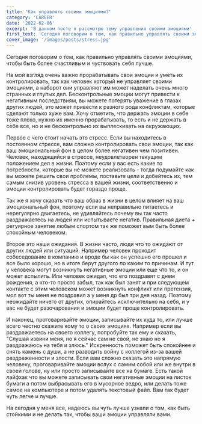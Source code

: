 ```yaml
---
title: 'Как управлять своими эмоциями?'
category: 'CAREER'
date: '2022-02-06'
excerpt: 'В данном посте я рассмотрю тему управления своими эмоциями'
first_text: 'Сегодня поговорим о том, как правильно управлять своими эмоциями, чтобы быть более счастливым и чуствовать себя лучше.'
cover_image: '/images/posts/stress.jpg'
---
```


Сегодня поговорим о том, как правильно управлять своими эмоциями, чтобы быть более счастливым и чуствовать себя лучше.

На мой взгляд очень важно прорабатывать свои эмоции и уметь их контролировать, так как человек который не управляет своими эмоциями, а наборот они управляют им может наделать очень много странных и глупых дел. Бесконтрольные эмоции могут привести к негативным последствиям, вы можете потерять уважение в глазах других людей, это может привести к разного рода конфликтам, которые сделают только хуже вам. Хочу отметить, что держать эмоции в себе тоже плохо, нужно их именно прорабатывать, то есть и не держать в себе все, но и не бесконтрольно их выплескивать на окружающих.

Первое с чего стоит начать это стресс. Если вы находитесь в постоянном стрессе, вам сложно контролировать свои эмоции, так как ваш эмоциональный фон в целом более негативен чем позитивен. Человек, находящийся в стрессе, неудовлетворен текущим положением дел в жизни. Поэтому если у вас есть какие то потребности, которые вы не можете реализовать - тогда подумайте как вы можете решить свои проблемы, поставьте цели и добейтесь их, тем самым снизив уровень стресса в вашей жизни, соответственно и эмоции контролировать будет гораздо проще.

Так же я хочу сказать что ваш образ в жизни в целом влияет на ваш эмоциональный фон, поэтому если вы неправильно питаетесь и нерегулярно двигаетесь, не удивляйтесь почему вы так часто раздражаетесь на людей или испытываете негатив. Правильная диета + регуярное занятие любым спортом так же поможет вым быть более спокойным человеком.

Второе это наши ожидания. В жизни часто, люди что то ожидают от других людей или ситуаций. Например человек проходит собеседование в компанию и вроде бы как он успешно его прошел и все было хорошо, но в итоге берут другого по каким то причинам. И тут у человека могут возникнуть негативные эмоции или еще что то, и он может вспылить. Или человек ожидал, что его поздравят с днем рождения, а кто-то просто забыл, так как был занят и при следующем контакте с этим человеком может возникнуть конфликт или претензия, мол вот ты меня не поздравил а у меня др был три дня назад. Поэтому неожидайте ничего от других, опирайтесь исключительно на себя, и у вас не будет разочарования и эмоции будет проще контролировать.

И наконец, проговаривайте эмоции, записывайте их куда то, или лучше всего честно скажите кому то о своих эмоциях. Например если вы раздражаетесь на своего коллегу, попробуйте так ему и сказать, "Cлушай извини меня, но я сейчас сам не свой, не знаю но я раздражаюсь на тебя и злюсь." Искренность поможет быть спокойнее и снять камень с души, а не разводить войну с коллегой из-за вашей раздраженности и злости. Если вам сложно сказать это напрямую человеку, проговаривайте эмоции вслух с самим собой или же внутри в своей голове, ну или просто записывайте все на бумаге. Есть такой лайфхак что вы можете записывать свои негативные эмоции на листок бумаги а потом выбрасывать его в мусорное ведро, или делать тоже самое на компьютере и потом удалять текстовый файл. Вам так будет чуть легче и лучше.

На сегодня у меня все, надеюсь вы чуть лучше узнали о том, как быть стойкими и не делать так, чтобы ваши эмоции управляли вами.
